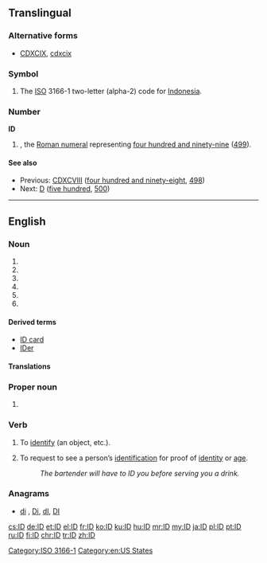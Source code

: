 {{also|Appendix:Variations of "id"}}
==Translingual==

===Alternative forms===
* {{sense|roman numeral}} [[CDXCIX]], [[cdxcix]]
===Symbol===
{{head|mul|symbol}}
# The [[ISO]] 3166-1 two-letter (alpha-2) code for [[Indonesia]].

===Number===
'''ID'''

# {{misspelling of|CDXCIX|lang=mul}}, the [[Roman numeral]] representing [[four hundred and ninety-nine]] ([[499]]).

====See also====
* Previous: [[CDXCVIII]] ([[four hundred and ninety-eight]], [[498]])
* Next: [[D]] ([[five hundred]], [[500]])

[[Category:ISO 3166-1]]
----

==English==

===Noun===
{{en-noun|~}}

# {{abbreviation of|[[identification|Identification]] or [[identity]] [[documentation]]}}
# {{abbreviation of|intelligent design|Intelligent Design}}
# {{abbreviation of|inside diameter}}
# {{abbreviation of|inner diameter}}
# {{abbreviation of|internal diameter}}
# {{abbreviation of|industry discount}}

====Derived terms====
* [[ID card]]
* [[IDer]]

====Translations====
{{trans-see|identification or identity documentation|ID card}}

===Proper noun===
{{en-proper noun}}

# {{abbreviation of|Idaho}}

===Verb===
{{en-verb}}

# {{context|transitive|lang=en}} To [[identify]] (an object, etc.).
# {{context|transitive|lang=en}} To request to see a person’s [[identification]] for proof of [[identity]] or [[age]].
#: ''The bartender will have to ID you before serving you a drink.''

===Anagrams===
* [[di#English|di]] , [[Di#English|Di]], [[dI#English|dI]], [[DI#English|DI]]

[[Category:en:US States]]

[[cs:ID]]
[[de:ID]]
[[et:ID]]
[[el:ID]]
[[fr:ID]]
[[ko:ID]]
[[ku:ID]]
[[hu:ID]]
[[mr:ID]]
[[my:ID]]
[[ja:ID]]
[[pl:ID]]
[[pt:ID]]
[[ru:ID]]
[[fi:ID]]
[[chr:ID]]
[[tr:ID]]
[[zh:ID]]